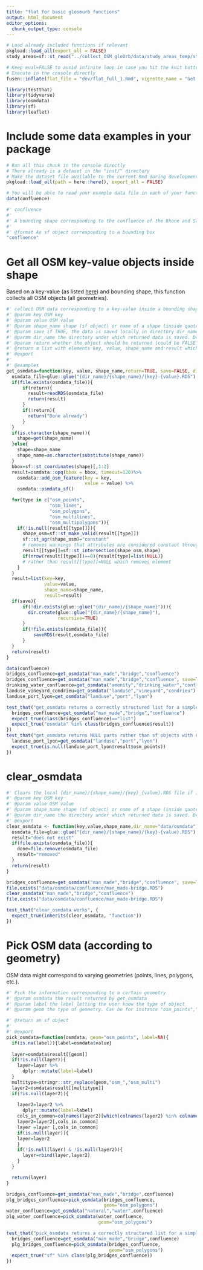 ```yaml
---
title: "flat for basic glosmurb functions"
output: html_document
editor_options: 
  chunk_output_type: console
---
```



```r
# Load already included functions if relevant
pkgload::load_all(export_all = FALSE)
study_areas=sf::st_read("../collect_OSM_gloUrb/data/study_areas_temp/study_areas_20230713_buffer.shp")
```

```r
# Keep eval=FALSE to avoid infinite loop in case you hit the knit button
# Execute in the console directly
fusen::inflate(flat_file = "dev/flat_full_1.Rmd", vignette_name = "Get started")
```
  


<!-- Run this 'development' chunk -->
<!-- Store every call to library() that you need to explore your functions -->

```r
library(testthat)
library(tidyverse)
library(osmdata) 
library(sf) 
library(leaflet)
```


# Include some data examples in your package


```r
# Run all this chunk in the console directly
# There already is a dataset in the "inst/" directory
# Make the dataset file available to the current Rmd during development
pkgload::load_all(path = here::here(), export_all = FALSE)

# You will be able to read your example data file in each of your function examples and tests as follows - see chunks below
data(confluence)
```

```r
#' confluence
#'
#' A bounding shape corresponding to the confluence of the Rhone and Saone rivers in Lyon, France.
#'
#' @format An sf object corresponding to a bounding box
"confluence"
```



# Get all OSM key-value objects inside shape

Based on a key-value (as listed [here](https://wiki.openstreetmap.org/wiki/Map_features)) and bounding shape, this function collects all OSM objects (all geometries).

```r
#' collect OSM data corresponding to a key-value inside a bounding shape. If a file already exists corresponding to "{dir_name}/{shape_name}_{key}_{value}, the data is not retrieved through a new query but through reading this file.
#' @param key OSM key
#' @param value OSM value
#' @param shape_name shape (sf object) or name of a shape (inside quotes), corresponding to the geographical area inside which to look for key-value occurrences
#' @param save if TRUE, the data is saved locally in directory dir_name, with name {key}_{value}.RDS. If the file already exists nothing is done. Defaults to FALSE. If 
#' @param dir_name the directory under which returned data is saved. Defaults to "data/osmdata".
#' @param return whether the object should be returned (could be FALSE when save is TRUE)
#' @return a list with elements key, value, shape_name and result which is an osmdata_sf object
#' @export
#'
#' @examples
get_osmdata=function(key, value, shape_name,return=TRUE, save=FALSE, dir_name="data/osmdata"){
  osmdata_file=glue::glue("{dir_name}/{shape_name}/{key}-{value}.RDS")
  if(file.exists(osmdata_file)){
      if(return){
        result=readRDS(osmdata_file)
        return(result)
      }
      if(!return){
        return("Done already")
      }
  }
  if(is.character(shape_name)){
    shape=get(shape_name)
  }else{
    shape=shape_name
    shape_name=as.character(substitute(shape_name))
  }
  bbox=sf::st_coordinates(shape)[,1:2]
  result=osmdata::opq(bbox = bbox, timeout=120)%>%
    osmdata::add_osm_feature(key = key,
                             value = value) %>% 
    osmdata::osmdata_sf()

  for(type in c("osm_points",
                "osm_lines",
                "osm_polygons",
                "osm_multilines",
                "osm_multipolygons")){
    if(!is.null(result[[type]])){
      shape_osm=sf::st_make_valid(result[[type]])
      sf::st_agr(shape_osm)="constant"
      # removes warnings that attributes are considered constant throughout multiple geometries
      result[[type]]=sf::st_intersection(shape_osm,shape)
      if(nrow(result[[type]])==0){result[type]=list(NULL)} 
      # rather than result[[type]]=NULL which removes element
    }
  }
  result=list(key=key,
              value=value,
              shape_name=shape_name,
              result=result)
  if(save){
      if(!dir.exists(glue::glue("{dir_name}/{shape_name}"))){
        dir.create(glue::glue("{dir_name}/{shape_name}"),
                   recursive=TRUE)
      }
      if(!file.exists(osmdata_file)){
          saveRDS(result,osmdata_file)
      }
  }
  return(result)
}
```

```r
data(confluence)
bridges_confluence=get_osmdata("man_made","bridge","confluence") 
bridges_confluence=get_osmdata("man_made","bridge","confluence", save=TRUE)
drinking_water_confluence=get_osmdata("amenity","drinking_water","confluence",save=TRUE)
landuse_vineyard_condrieu=get_osmdata("landuse","vineyard","condrieu")
landuse_port_lyon=get_osmdata("landuse","port","lyon")
```


```r
test_that("get_osmdata returns a correctly structured list for a simple query", {
  bridges_confluence=get_osmdata("man_made","bridge","confluence")
  expect_true(class(bridges_confluence)=="list")
  expect_true("osmdata" %in% class(bridges_confluence$result)) 
})
test_that("get_osmdata returns NULL parts rather than sf objects with 0 rows", {
  landuse_port_lyon=get_osmdata("landuse","port","lyon")
  expect_true(is.null(landuse_port_lyon$result$osm_points))
})
```

# clear_osmdata
    
```r
#' Clears the local {dir_name}/{shape_name}/{key}_{value}.RDS file if it exists
#' @param key OSM key
#' @param value OSM value
#' @param shape_name shape (sf object) or name of a shape (inside quotes), corresponding to the geographical area inside which to look for key-value occurrences
#' @param dir_name the directory under which returned data is saved. Defaults to "data/osmdata".
#' @export
clear_osmdata <- function(key,value,shape_name,dir_name="data/osmdata"){
  osmdata_file=glue::glue("{dir_name}/{shape_name}/{key}-{value}.RDS")
  result="does not exist"
  if(file.exists(osmdata_file)){
    done=file.remove(osmdata_file)
    result="removed"
  }
  return(result)
}
```
  
```r
bridges_confluence=get_osmdata("man_made","bridge","confluence", save=TRUE)
file.exists("data/osmdata/confluence/man_made-bridge.RDS")
clear_osmdata("man_made","bridge","confluence")
file.exists("data/osmdata/confluence/man_made-bridge.RDS")
```
  
```r
test_that("clear_osmdata works", {
  expect_true(inherits(clear_osmdata, "function")) 
})
```
  
  
# Pick OSM data (according to geometry)

OSM data might correspond to varying geometries (points, lines, polygons, etc.). 

```r
#' Pick the information corresponding to a certain geometry
#' @param osmdata the result returned by get_osmdata
#' @param label the label letting the user know the type of object
#' @param geom the type of geometry. Can be for instance "osm_points","osm_lines","osm_polygons"

#' @return an sf object
#' 
#' @export
pick_osmdata=function(osmdata, geom="osm_points", label=NA){
  if(is.na(label)){label=osmdata$value}
  
  layer=osmdata$result[[geom]] 
  if(!is.null(layer)){
    layer=layer %>%  
      dplyr::mutate(label=label)
  }
  multitype=stringr::str_replace(geom,"osm_","osm_multi")
  layer2=osmdata$result[[multitype]] 
  if(!is.null(layer2)){
    
    layer2=layer2 %>%  
      dplyr::mutate(label=label)
    cols_in_common=colnames(layer2)[which(colnames(layer2) %in% colnames(layer))]
    layer2=layer2[,cols_in_common]
    layer =layer [,cols_in_common]
    if(is.null(layer)){
    layer=layer2
    }
    if(!is.null(layer) & !is.null(layer2)){
      layer=rbind(layer,layer2)
    }
  }

  return(layer)
}
```
  
```r
bridges_confluence=get_osmdata("man_made","bridge",confluence) 
plg_bridges_confluence=pick_osmdata(bridges_confluence,
                                    geom="osm_polygons")
water_confluence=get_osmdata("natural","water",confluence)
plg_water_confluence=pick_osmdata(water_confluence,
                                  geom="osm_polygons")
```
  
```r
test_that("pick_osmdata returns a correctly structured list for a simple query", {
  bridges_confluence=get_osmdata("man_made","bridge",confluence) 
  plg_bridges_confluence=pick_osmdata(bridges_confluence,
                                      geom="osm_polygons")
  expect_true("sf" %in% class(plg_bridges_confluence))
}) 
```
